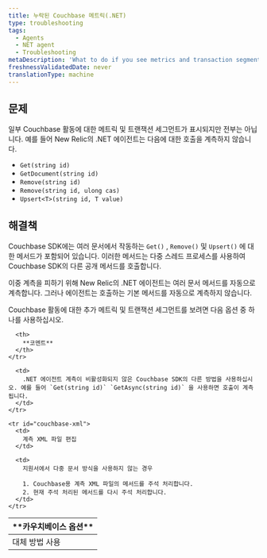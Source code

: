 ```yaml
---
title: 누락된 Couchbase 메트릭(.NET)
type: troubleshooting
tags:
  - Agents
  - NET agent
  - Troubleshooting
metaDescription: 'What to do if you see metrics and transaction segments for some of your Couchbase activity, but not all of it, such as Get, GetDocument, Remove, Upsert.'
freshnessValidatedDate: never
translationType: machine
---
```


## 문제

일부 Couchbase 활동에 대한 메트릭 및 트랜잭션 세그먼트가 표시되지만 전부는 아닙니다. 예를 들어 New Relic의 .NET 에이전트는 다음에 대한 호출을 계측하지 않습니다.

* `Get(string id)`
* `GetDocument(string id)`
* `Remove(string id)`
* `Remove(string id, ulong cas)`
* `Upsert<T>(string id, T value)`

## 해결책

Couchbase SDK에는 여러 문서에서 작동하는 `Get()` , `Remove()` 및 `Upsert()` 에 대한 메서드가 포함되어 있습니다. 이러한 메서드는 다중 스레드 프로세스를 사용하여 Couchbase SDK의 다른 공개 메서드를 호출합니다.

이중 계측을 피하기 위해 New Relic의 .NET 에이전트는 여러 문서 메서드를 자동으로 계측합니다. 그러나 에이전트는 호출하는 기본 메서드를 자동으로 계측하지 않습니다.

Couchbase 활동에 대한 추가 메트릭 및 트랜잭션 세그먼트를 보려면 다음 옵션 중 하나를 사용하십시오.

<table>
  <thead>
    <tr>
      <th>
        **카우치베이스 옵션**
      </th>

      <th>
        **코멘트**
      </th>
    </tr>
  </thead>

  <tbody>
    <tr id="couchbase-sdk">
      <td>
        대체 방법 사용
      </td>

      <td>
        .NET 에이전트 계측이 비활성화되지 않은 Couchbase SDK의 다른 방법을 사용하십시오. 예를 들어 `Get(string id)` `GetAsync(string id)` 을 사용하면 호출이 계측됩니다.
      </td>
    </tr>

    <tr id="couchbase-xml">
      <td>
        계측 XML 파일 편집
      </td>

      <td>
        지원서에서 다중 문서 방식을 사용하지 않는 경우

        1. Couchbase용 계측 XML 파일의 메서드를 주석 처리합니다.
        2. 현재 주석 처리된 메서드를 다시 주석 처리합니다.
      </td>
    </tr>
  </tbody>
</table>